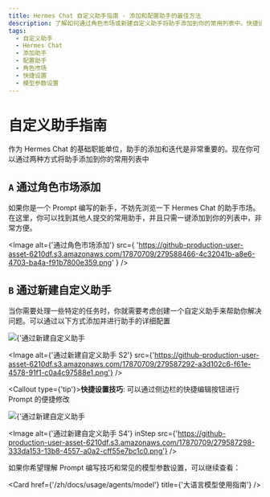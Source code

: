 ```yaml
---
title: Hermes Chat 自定义助手指南 - 添加和配置助手的最佳方法
description: 了解如何通过角色市场或新建自定义助手将助手添加到你的常用列表中。快捷设置技巧和常见的模型参数设置也包括在内。
tags:
  - 自定义助手
  - Hermes Chat
  - 添加助手
  - 配置助手
  - 角色市场
  - 快捷设置
  - 模型参数设置
---
```


# 自定义助手指南

作为 Hermes Chat 的基础职能单位，助手的添加和迭代是非常重要的。现在你可以通过两种方式将助手添加到你的常用列表中

## `A` 通过角色市场添加

如果你是一个 Prompt 编写的新手，不妨先浏览一下 Hermes Chat 的助手市场。在这里，你可以找到其他人提交的常用助手，并且只需一键添加到你的列表中，非常方便。

<Image
  alt={'通过角色市场添加'}
  src={
'https://github-production-user-asset-6210df.s3.amazonaws.com/17870709/279588466-4c32041b-a8e6-4703-ba4a-f91b7800e359.png'
}
/>

## `B` 通过新建自定义助手

当你需要处理一些特定的任务时，你就需要考虑创建一个自定义助手来帮助你解决问题。可以通过以下方式添加并进行助手的详细配置

<Cards rows={2}>
  <Image alt={'通过新建自定义助手 S1'} src={'https://github-production-user-asset-6210df.s3.amazonaws.com/17870709/279587283-a3ea8dfd-70fb-47ee-ab00-e3911ac6a939.png'} />

  <Image alt={'通过新建自定义助手 S2'} src={'https://github-production-user-asset-6210df.s3.amazonaws.com/17870709/279587292-a3d102c6-f61e-4578-91f1-c0a4c97588e1.png'} />
</Cards>

<Callout type={'tip'}>**快捷设置技巧**: 可以通过侧边栏的快捷编辑按钮进行 Prompt 的便捷修改</Callout>

<Cards rows={2}>
  <Image alt={'通过新建自定义助手 S3'} src={'https://github-production-user-asset-6210df.s3.amazonaws.com/17870709/279587294-388d1877-193e-4a50-9fe8-8fbcc3ccefa0.png'} />

  <Image alt={'通过新建自定义助手 S4'} inStep src={'https://github-production-user-asset-6210df.s3.amazonaws.com/17870709/279587298-333da153-13b8-4557-a0a2-cff55e7bc1c0.png'} />
</Cards>

如果你希望理解 Prompt 编写技巧和常见的模型参数设置，可以继续查看：

<Cards>
  <Card href={'/zh/docs/usage/agents/prompt'} title={'Prompt 使用指南'} />

  <Card href={'/zh/docs/usage/agents/model'} title={'大语言模型使用指南'} />
</Cards>

